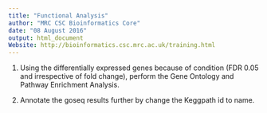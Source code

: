 ```yaml
---
title: "Functional Analysis"
author: "MRC CSC Bioinformatics Core"
date: "08 August 2016"
output: html_document
Website: http://bioinformatics.csc.mrc.ac.uk/training.html
---
```



1.  Using the differentially expressed genes because of condition (FDR 0.05 and irrespective of fold change), perform the Gene Ontology and Pathway Enrichment Analysis.


2. Annotate the goseq results further by change the Keggpath id to name.




